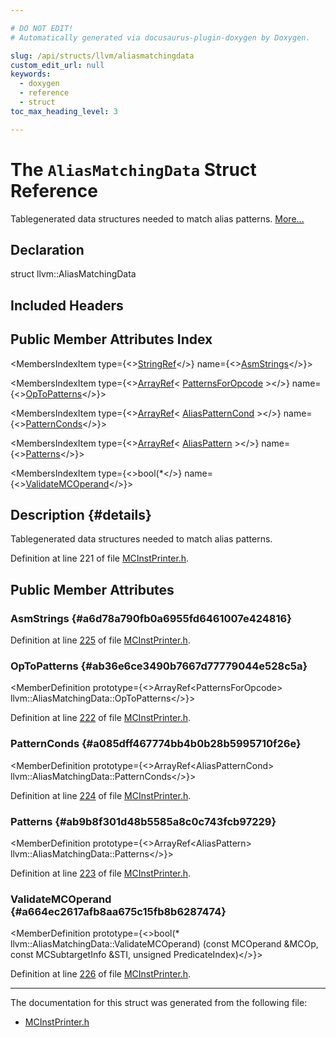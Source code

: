 ```yaml
---

# DO NOT EDIT!
# Automatically generated via docusaurus-plugin-doxygen by Doxygen.

slug: /api/structs/llvm/aliasmatchingdata
custom_edit_url: null
keywords:
  - doxygen
  - reference
  - struct
toc_max_heading_level: 3

---
```





# The `AliasMatchingData` Struct Reference

<DoxygenPage pluginConfig={pluginConfig}>

Tablegenerated data structures needed to match alias patterns. <a href="#details">More...</a>

## Declaration

<CodeBlock>struct llvm::AliasMatchingData</CodeBlock>

## Included Headers

<IncludesList>
<IncludesListItem
  filePath="llvm/MC/MCInstPrinter.h"
  permalink="/docs/api/files/include/include/llvm/include/llvm/mc/mcinstprinter-h"
  isLocal="true" />
</IncludesList>

## Public Member Attributes Index

<MembersIndex>

<MembersIndexItem
  type={<><a href="/docs/api/classes/llvm/stringref">StringRef</a></>}
  name={<><a href="#a6d78a790fb0a6955fd6461007e424816">AsmStrings</a></>}>
</MembersIndexItem>

<MembersIndexItem
  type={<><a href="/docs/api/classes/llvm/arrayref">ArrayRef</a>&lt; <a href="/docs/api/structs/llvm/patternsforopcode">PatternsForOpcode</a> &gt;</>}
  name={<><a href="#ab36e6ce3490b7667d77779044e528c5a">OpToPatterns</a></>}>
</MembersIndexItem>

<MembersIndexItem
  type={<><a href="/docs/api/classes/llvm/arrayref">ArrayRef</a>&lt; <a href="/docs/api/structs/llvm/aliaspatterncond">AliasPatternCond</a> &gt;</>}
  name={<><a href="#a085dff467774bb4b0b28b5995710f26e">PatternConds</a></>}>
</MembersIndexItem>

<MembersIndexItem
  type={<><a href="/docs/api/classes/llvm/arrayref">ArrayRef</a>&lt; <a href="/docs/api/structs/llvm/aliaspattern">AliasPattern</a> &gt;</>}
  name={<><a href="#ab9b8f301d48b5585a8c0c743fcb97229">Patterns</a></>}>
</MembersIndexItem>

<MembersIndexItem
  type={<>bool(&#42;</>}
  name={<><a href="#a664ec2617afb8aa675c15fb8b6287474">ValidateMCOperand</a></>}>
</MembersIndexItem>

</MembersIndex>

## Description {#details}

Tablegenerated data structures needed to match alias patterns.

Definition at line 221 of file <a href="/docs/api/files/include/include/llvm/include/llvm/mc/mcinstprinter-h">MCInstPrinter.h</a>.

<SectionDefinition>

## Public Member Attributes

### AsmStrings {#a6d78a790fb0a6955fd6461007e424816}

<MemberDefinition
  prototype="StringRef llvm::AliasMatchingData::AsmStrings">

Definition at line <a href="/docs/api/files/include/include/llvm/include/llvm/mc/mcinstprinter-h/#l00225">225</a> of file <a href="/docs/api/files/include/include/llvm/include/llvm/mc/mcinstprinter-h">MCInstPrinter.h</a>.
</MemberDefinition>

### OpToPatterns {#ab36e6ce3490b7667d77779044e528c5a}

<MemberDefinition
  prototype={<>ArrayRef&lt;PatternsForOpcode&gt; llvm::AliasMatchingData::OpToPatterns</>}>

Definition at line <a href="/docs/api/files/include/include/llvm/include/llvm/mc/mcinstprinter-h/#l00222">222</a> of file <a href="/docs/api/files/include/include/llvm/include/llvm/mc/mcinstprinter-h">MCInstPrinter.h</a>.
</MemberDefinition>

### PatternConds {#a085dff467774bb4b0b28b5995710f26e}

<MemberDefinition
  prototype={<>ArrayRef&lt;AliasPatternCond&gt; llvm::AliasMatchingData::PatternConds</>}>

Definition at line <a href="/docs/api/files/include/include/llvm/include/llvm/mc/mcinstprinter-h/#l00224">224</a> of file <a href="/docs/api/files/include/include/llvm/include/llvm/mc/mcinstprinter-h">MCInstPrinter.h</a>.
</MemberDefinition>

### Patterns {#ab9b8f301d48b5585a8c0c743fcb97229}

<MemberDefinition
  prototype={<>ArrayRef&lt;AliasPattern&gt; llvm::AliasMatchingData::Patterns</>}>

Definition at line <a href="/docs/api/files/include/include/llvm/include/llvm/mc/mcinstprinter-h/#l00223">223</a> of file <a href="/docs/api/files/include/include/llvm/include/llvm/mc/mcinstprinter-h">MCInstPrinter.h</a>.
</MemberDefinition>

### ValidateMCOperand {#a664ec2617afb8aa675c15fb8b6287474}

<MemberDefinition
  prototype={<>bool(&#42; llvm::AliasMatchingData::ValidateMCOperand) (const MCOperand &amp;MCOp, const MCSubtargetInfo &amp;STI, unsigned PredicateIndex)</>}>

Definition at line <a href="/docs/api/files/include/include/llvm/include/llvm/mc/mcinstprinter-h/#l00226">226</a> of file <a href="/docs/api/files/include/include/llvm/include/llvm/mc/mcinstprinter-h">MCInstPrinter.h</a>.
</MemberDefinition>

</SectionDefinition>

<hr/>

The documentation for this struct was generated from the following file:

<ul>
<li><a href="/docs/api/files/include/include/llvm/include/llvm/mc/mcinstprinter-h">MCInstPrinter.h</a></li>
</ul>

</DoxygenPage>
